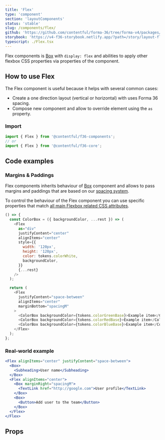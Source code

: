 ```yaml
---
title: 'Flex'
type: 'component'
section: 'layoutComponents'
status: 'stable'
slug: /components/flex/
github: 'https://github.com/contentful/forma-36/tree/forma-v4/packages/core/src/Flex'
storybook: 'https://v4-f36-storybook.netlify.app/?path=/story/layout-flex--basic'
typescript: ./Flex.tsx
---
```


Flex components is [Box] with `display: flex` and abilities to apply other flexbox CSS properties via properties of the component.

## How to use Flex

The Flex component is useful because it helps with several common cases:

- Create a one direction layout (vertical or horizontal) with uses Forma 36 spacing.
- Compose new component and allow to override element using the `as` property.

### Import

```js static=true
import { Flex } from '@contentful/f36-components';
// or
import { Flex } from '@contentful/f36-core';
```

## Code examples

### Margins & Paddings

Flex components inherits behaviour of [Box] component and allows to pass margins and paddings that are based on our [spacing system].

To control the behaviour of the Flex component you can use specific properties that match [all main Flexbox related CSS attributes](https://cssreference.io/flexbox/).

```js
() => {
  const ColorBox = ({ backgroundColor, ...rest }) => (
    <Flex
      as="div"
      justifyContent="center"
      alignItems="center"
      style={{
        width: '120px',
        height: '120px',
        color: tokens.colorWhite,
        backgroundColor,
      }}
      {...rest}
    />
  );

  return (
    <Flex
      justifyContent="space-between"
      alignItems="center"
      marginBottom="spacingM"
    >
      <ColorBox backgroundColor={tokens.colorGreenBase}>Example item</ColorBox>
      <ColorBox backgroundColor={tokens.colorRedBase}>Example item</ColorBox>
      <ColorBox backgroundColor={tokens.colorBlueBase}>Example item</ColorBox>
    </Flex>
  );
};
```

### Real-world example

```jsx
<Flex alignItems="center" justifyContent="space-between">
  <Box>
    <Subheading>User name</Subheading>
  </Box>
  <Flex alignItems="center">
    <Box marginRight="spacingM">
      <TextLink href="http://google.com">User profile</TextLink>
    </Box>
    <Box>
      <Button>Add user to the team</Button>
    </Box>
  </Flex>
</Flex>
```

## Props


<Props of="Flex" />

[box]: ../components/box
[spacing system]: ../tokens/spacing
